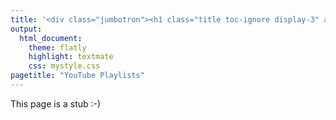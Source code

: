 ```yaml
---
title: '<div class="jumbotron"><h1 class="title toc-ignore display-3" align="center">YouTube Playlists</h1><p class="lead" align="center">Danielle Navarro</p></div>'
output:
  html_document:
    theme: flatly
    highlight: textmate
    css: mystyle.css
pagetitle: "YouTube Playlists"
---
```


This page is a stub :-)

